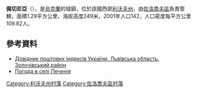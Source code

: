 {{coord|49|46|39|N|24|22|10|E|scale:100000|display=title}}

'''佩切尼亞'''（{{lang-uk|Печенія}}），是[[烏克蘭|烏克蘭]]的城鎮，位於該國西部[[利沃夫州|利沃夫州]]，由[[佐洛喬夫區|佐洛喬夫區]]負責管轄，面積1.29平方公里，海拔高度249米，2001年人口142，人口密度每平方公里109.82人。

==參考資料==
*[http://www.uaidx.com/13/290?f=index&d=desc&lang=ua Довідник поштових індексів України. Львівська область. Золочівський район]{{Wayback|url=http://www.uaidx.com/13/290?f=index&d=desc&lang=ua |date=20160127100105 }}
* [http://weather.in.ua/ua/l'vovskaja/20304 Погода в селі Печенія] {{Wayback|url=http://weather.in.ua/ua/l'vovskaja/20304 |date=20200918142047 }}

[[Category:利沃夫州村落|Category:利沃夫州村落]]
[[Category:佐洛喬夫區村落|Category:佐洛喬夫區村落]]


{{Lviv-geo-stub}}